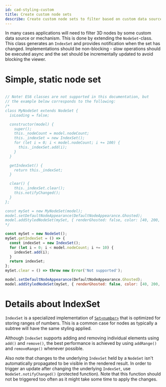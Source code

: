 ```yaml
---
id: cad-styling-custom
title: Create custom node sets
describe: Create custom node sets to filter based on custom data sources and mechanisms
---
```



In many cases applications will need to filter 3D nodes by some custom data source or mechanism. This
is done by extending the `NodeSet`-class. This class generates an `IndexSet` and
provides notification when the set has changed. Implementations should
be non-blocking - slow operations should be executed async and the set should
be incrementally updated to avoid blocking the viewer.

<DemoWrapper name="Cognite3DViewerDemo" />

# Simple, static node set

```js runnable

// Note! ES6 classes are not supported in this documentation, but
// the example below corresponds to the following:
/*
class MyNodeSet extends NodeSet {
  isLoading = false;

  constructor(model) {
    super();
    this._nodeCount = model.nodeCount;
    this._indexSet = new IndexSet();
    for (let i = 0; i < model.nodeCount; i += 100) {
      this._indexSet.add(i);
    }
  }

  getIndexSet() {
    return this._indexSet;
  }

  clear() {
    this._indexSet.clear();
    this.notifyChanged();
  }
};

const mySet = new MyNodeSet(model);
model.setDefaultNodeAppearance(DefaultNodeAppearance.Ghosted);
model.addStyledNodeSet(mySet, { renderGhosted: false, color: [40, 200, 20] } );
*/

const mySet = new NodeSet();
mySet.getIndexSet = () => {
  const indexSet = new IndexSet();
  for (let i = 0; i < model.nodeCount; i += 10) {
    indexSet.add(i);
  }
  return indexSet;
};
mySet.clear = () => throw new Error('Not supported');

model.setDefaultNodeAppearance(DefaultNodeAppearance.Ghosted);
model.addStyledNodeSet(mySet, { renderGhosted: false, color: [40, 200, 20] } );
```

# Details about IndexSet

`IndexSet` is a specialized implementation of [`Set<number>`](https://developer.mozilla.org/en-US/docs/Web/JavaScript/Reference/Global_Objects/Set)
that is optimized for storing ranges of numbers. This is a common case for nodes as typically a
subtree will have the same styling applied.

Although `IndexSet` supports adding and removing individual elements using `add()` and `remove()`, the best
performance is achieved by using `addRange()` and `removeRange()` whenever possible.

Also note that changes to the underlying `IndexSet` held by a `NodeSet` isn't automatically propagated
to be visible in the rendered result. In order to trigger an update after changing the underlying `IndexSet`,
use `NodeSet.notifyChanged()` (protected function). Note that this function should not be triggered too often
as it might take some time to apply the changes.
